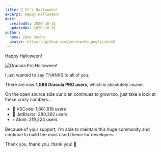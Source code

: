 ```yaml
---
title: 🎃 It's Halloween!
excerpt: Happy Halloween!
date:
  createdAt: 2020-10-31
  updatedAt: 2020-10-31
author:
  name: Zeno Rocha
  avatar: https://github.com/zenorocha.png?size=48
---
```


Happy Halloween!

![Dracula Pro Halloween!](/images/logs/its-halloween-a.gif)

I just wanted to say THANKS to all of you.

There are now **1,588 Dracula PRO users**, which is absolutely insane.

On the open source side our clan continues to grow too, just take a look at these crazy numbers...

- 👻 VSCode: 1,661,819 users
- 🧟 JetBrains: 280,392 users
- 💀 Atom: 219,224 users

Because of your support, I'm able to maintain this huge community and continue to build the most used theme for developers.

Thank you, thank you, thank you! 💜
